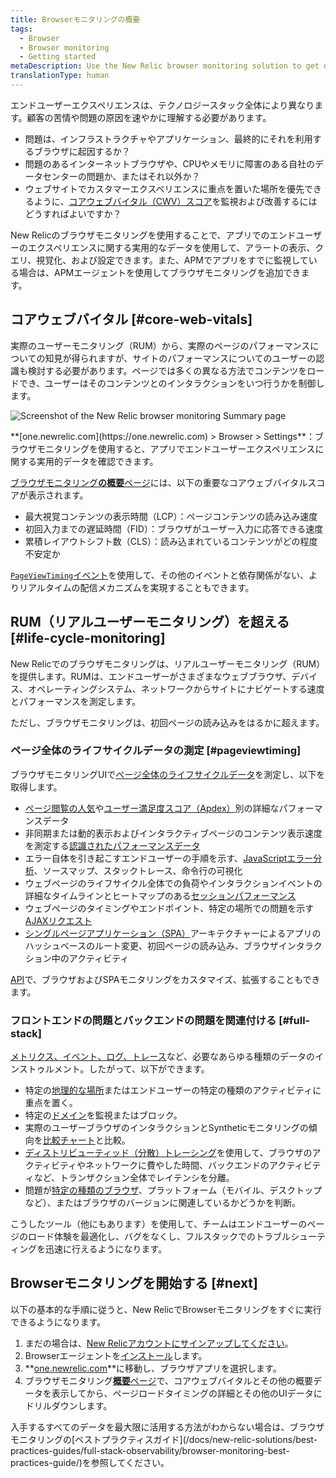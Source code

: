 ```yaml
---
title: Browserモニタリングの概要
tags:
  - Browser
  - Browser monitoring
  - Getting started
metaDescription: Use the New Relic browser monitoring solution to get deep visibility and actionable insights into real users' experiences on your website.
translationType: human
---
```



エンドユーザーエクスペリエンスは、テクノロジースタック全体により異なります。顧客の苦情や問題の原因を速やかに理解する必要があります。

* 問題は、インフラストラクチャやアプリケーション、最終的にそれを利用するブラウザに起因するか？
* 問題のあるインターネットブラウザや、CPUやメモリに障害のある自社のデータセンターの問題か、またはそれ以外か？
* ウェブサイトでカスタマーエクスペリエンスに重点を置いた場所を優先できるように、[コアウェブバイタル（CWV）スコア](https://web.dev/vitals/)を監視および改善するにはどうすればよいですか？

New Relicのブラウザモニタリングを使用することで、アプリでのエンドユーザーのエクスペリエンスに関する実用的なデータを使用して、アラートの表示、クエリ、視覚化、および設定できます。また、APMでアプリをすでに監視している場合は、APMエージェントを使用してブラウザモニタリングを追加できます。

## コアウェブバイタル [#core-web-vitals]

実際のユーザーモニタリング（RUM）から、実際のページのパフォーマンスについての知見が得られますが、サイトのパフォーマンスについてのユーザーの認識も検討する必要があります。ページでは多くの異なる方法でコンテンツをロードでき、ユーザーはそのコンテンツとのインタラクションをいつ行うかを制御します。

<img
  title="Browser monitoring summary"
  alt="Screenshot of the New Relic browser monitoring Summary page"
  src={browserBrowserSummary}
/>

<figcaption>
  **[one.newrelic.com](https://one.newrelic.com) > Browser > Settings**：ブラウザモニタリングを使用すると、アプリでエンドユーザーエクスペリエンスに関する実用的データを確認できます。
</figcaption>

[ブラウザモニタリング**の概要**ページ](/docs/browser/browser-monitoring/getting-started/browser-summary-page/)には、以下の重要なコアウェブバイタルスコアが表示されます。

* 最大視覚コンテンツの表示時間（LCP）：ページコンテンツの読み込み速度
* 初回入力までの遅延時間（FID）：ブラウザがユーザー入力に応答できる速度
* 累積レイアウトシフト数（CLS）：読み込まれているコンテンツがどの程度不安定か

[`PageViewTiming`イベント](/attribute-dictionary/?event=PageViewTiming)を使用して、その他のイベントと依存関係がない、よりリアルタイムの配信メカニズムを実現することもできます。

## RUM（リアルユーザーモニタリング）を超える [#life-cycle-monitoring]

New Relicでのブラウザモニタリングは、リアルユーザーモニタリング（RUM）を提供します。RUMは、エンドユーザーがさまざまなウェブブラウザ、デバイス、オペレーティングシステム、ネットワークからサイトにナビゲートする速度とパフォーマンスを測定します。

ただし、ブラウザモニタリングは、初回ページの読み込みをはるかに超えます。

### ページ全体のライフサイクルデータの測定 [#pageviewtiming]

ブラウザモニタリングUIで[ページ全体のライフサイクルデータ](/docs/browser/new-relic-browser/page-load-timing-resources/page-load-timing-process)を測定し、以下を取得します。

* [ページ閲覧の人気](/docs/browser/new-relic-browser/additional-standard-features/page-views-insights-your-sites-popularity)や[ユーザー満足度スコア（Apdex）](/docs/apm/new-relic-apm/apdex/apdex-measuring-user-satisfaction)別の詳細なパフォーマンスデータ
* 非同期または動的表示およびインタラクティブページのコンテンツ表示速度を測定する[認識されたパフォーマンスデータ](/docs/browser/new-relic-browser/page-load-timing-resources/pageviewtiming-async-or-dynamic-page-details/)
* エラー自体を引き起こすエンドユーザーの手順を示す、[JavaScriptエラー分析](/docs/browser/new-relic-browser/browser-pro-features/js-errors-dashboard-examining-errors-over-time)、ソースマップ、スタックトレース、命令行の可視化
* ウェブページのライフサイクル全体での負荷やインタラクションイベントの詳細なタイムラインとヒートマップのある[セッションパフォーマンス](/docs/browser/new-relic-browser/browser-pro-features/session-traces-exploring-webpages-life-cycle)
* ウェブページのタイミングやエンドポイント、特定の場所での問題を示す[AJAXリクエスト](/docs/browser/new-relic-browser/browser-pro-features/ajax-dashboard-identifying-time-consuming-calls)
* [シングルページアプリケーション（SPA）](/docs/browser/single-page-app-monitoring/get-started/introduction-single-page-app-monitoring)アーキテクチャーによるアプリのハッシュベースのルート変更、初回ページの読み込み、ブラウザインタラクション中のアクティビティ

[API](/docs/browser/new-relic-browser/guides/guide-using-browser-spa-apis/)で、ブラウザおよびSPAモニタリングをカスタマイズ、拡張することもできます。

### フロントエンドの問題とバックエンドの問題を関連付ける [#full-stack]

[メトリクス、イベント、ログ、トレース](/docs/using-new-relic/data/understand-data/new-relic-data-types)など、必要なあらゆる種類のデータのインストゥルメント。したがって、以下ができます。

* 特定の[地理的な場所](/docs/browser/new-relic-browser/browser-pro-features/filterable-geography-webpage-metrics-location)またはエンドユーザーの特定の種類のアクティビティに重点を置く。
* 特定の[ドメイン](/docs/browser/new-relic-browser/installation-configuration/monitor-or-block-specific-domains)を監視またはブロック。
* 実際のユーザーブラウザのインタラクションとSyntheticモニタリングの傾向を[比較チャート](/docs/synthetics/new-relic-synthetics/administration/compare-page-load-performance-browser-synthetics)と比較。
* [ディストリビューティッド（分散）トレーシング](/docs/browser/new-relic-browser/browser-pro-features/browser-data-distributed-tracing)を使用して、ブラウザのアクティビティやネットワークに費やした時間、バックエンドのアクティビティなど、トランザクション全体でレイテンシを分離。
* 問題が[特定の種類のブラウザ](/docs/browser/new-relic-browser/additional-standard-features/browsers-problem-patterns-type-or-platform)、プラットフォーム（モバイル、デスクトップなど）、またはブラウザのバージョンに関連しているかどうかを判断。

こうしたツール（他にもあります）を使用して、チームはエンドユーザーのページのロード体験を最適化し、バグをなくし、フルスタックでのトラブルシューティングを迅速に行えるようになります。

## Browserモニタリングを開始する [#next]

以下の基本的な手順に従うと、New RelicでBrowserモニタリングをすぐに実行できるようになります。

1. まだの場合は、[New Relicアカウントにサインアップしてください](https://newrelic.com/signup)。
2. Browserエージェントを[インストール](/docs/browser/new-relic-browser/installation/install-new-relic-browser-agent)します。
3. **[one.newrelic.com](https://one.newrelic.com/all-capabilities)**に移動し、ブラウザアプリを選択します。
4. ブラウザモニタリング[**概要**ページ](/docs/browser/new-relic-browser/getting-started/browser-overview-website-performance-glance)で、コアウェブバイタルとその他の概要データを表示してから、ページロードタイミングの詳細とその他のUIデータにドリルダウンします。

<Callout variant="tip">
  入手するすべてのデータを最大限に活用する方法がわからない場合は、ブラウザモニタリングの[ベストプラクティスガイド](/docs/new-relic-solutions/best-practices-guides/full-stack-observability/browser-monitoring-best-practices-guide/)を参照してください。
</Callout>